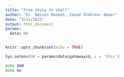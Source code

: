 ```yaml
---
title: "From shiny to shell"
author: "Dr. Nasser Mooman, Zauad Shahreer Abeer"
date: "3/11/2021"
output: html_document
params:
  data: NA
---
```


```r
knitr::opts_chunk$set(echo = TRUE)
```



```r
Sys.setenv(GW = params$data$gatewayid, x = 'this')
```


```bash
echo $GW
echo $x
```

